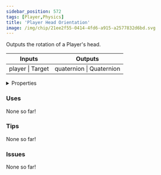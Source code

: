```yaml
---
sidebar_position: 572
tags: [Player,Physics]
title: 'Player Head Orientation'
image: /img/chip/21ee2f55-0414-4fd6-a915-a2577832d6bd.svg
---
```


Outputs the rotation of a Player's head.



<IChip uuid="21ee2f55-0414-4fd6-a915-a2577832d6bd"/>

<table><thead><tr><th>Inputs</th><th>Outputs</th></tr></thead><tbody><tr><td>player | Target</td><td>quaternion | Quaternion</td></tr></tbody></table>

<details>
  <summary>Properties</summary>
  <div>
    <div>
    <table>
      <tbody>
        <tr>
          <td>Is beta required?</td>
          <td>No</td>
        </tr>
        <tr>
          <td>Is chip a trolling risk?</td>
          <td>No</td>
        </tr>
        <tr>
          <td>Is chip a role assignment risk?</td>
          <td>No</td>
        </tr>
        <tr>
          <td>Chip UUID</td>
          <td>21ee2f55-0414-4fd6-a915-a2577832d6bd</td>
        </tr>
        <tr>
          <td>Room availability</td>
          <td>Available everywhere</td>
        </tr>
      </tbody>
    </table>
    </div>
  </div>
</details>

### Uses

None so far!

### Tips

None so far!

### Issues

None so far!